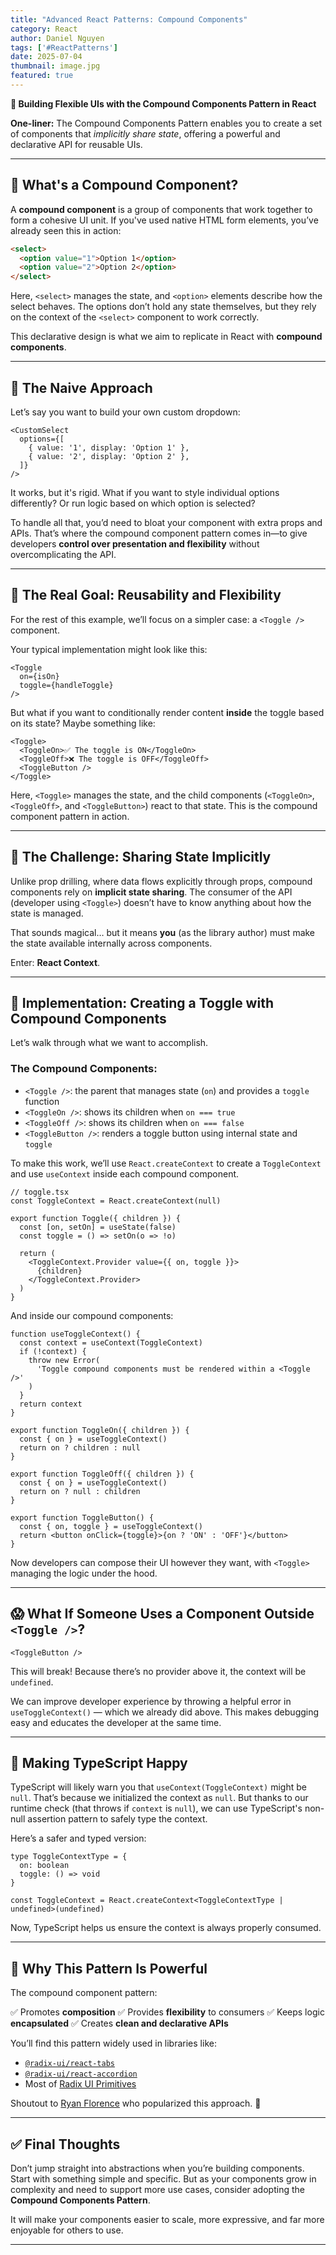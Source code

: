 ```yaml
---
title: "Advanced React Patterns: Compound Components"
category: React
author: Daniel Nguyen
tags: ['#ReactPatterns']
date: 2025-07-04
thumbnail: image.jpg
featured: true
---
```


**🧩 Building Flexible UIs with the Compound Components Pattern in React**

<callout-success>
<strong>One-liner:</strong> The Compound Components Pattern enables you to create a set of components that <em>implicitly share state</em>, offering a powerful and declarative API for reusable UIs.
</callout-success>

---

## 🤔 What's a Compound Component?

A **compound component** is a group of components that work together to form a cohesive UI unit. If you've used native HTML form elements, you’ve already seen this in action:

```html
<select>
  <option value="1">Option 1</option>
  <option value="2">Option 2</option>
</select>
```

Here, `<select>` manages the state, and `<option>` elements describe how the select behaves. The options don’t hold any state themselves, but they rely on the context of the `<select>` component to work correctly.

This declarative design is what we aim to replicate in React with **compound components**.

---

## 👶 The Naive Approach

Let’s say you want to build your own custom dropdown:

```tsx
<CustomSelect
  options={[
    { value: '1', display: 'Option 1' },
    { value: '2', display: 'Option 2' },
  ]}
/>
```

It works, but it's rigid. What if you want to style individual options differently? Or run logic based on which option is selected?

To handle all that, you’d need to bloat your component with extra props and APIs. That’s where the compound component pattern comes in—to give developers **control over presentation and flexibility** without overcomplicating the API.

---

## 🎯 The Real Goal: Reusability and Flexibility

For the rest of this example, we’ll focus on a simpler case: a `<Toggle />` component.

Your typical implementation might look like this:

```tsx
<Toggle
  on={isOn}
  toggle={handleToggle}
/>
```

But what if you want to conditionally render content **inside** the toggle based on its state? Maybe something like:

```tsx
<Toggle>
  <ToggleOn>✅ The toggle is ON</ToggleOn>
  <ToggleOff>❌ The toggle is OFF</ToggleOff>
  <ToggleButton />
</Toggle>
```

Here, `<Toggle>` manages the state, and the child components (`<ToggleOn>`, `<ToggleOff>`, and `<ToggleButton>`) react to that state. This is the compound component pattern in action.

---

## 🧠 The Challenge: Sharing State Implicitly

Unlike prop drilling, where data flows explicitly through props, compound components rely on **implicit state sharing**. The consumer of the API (developer using `<Toggle>`) doesn’t have to know anything about how the state is managed.

That sounds magical… but it means **you** (as the library author) must make the state available internally across components.

Enter: **React Context**.

---

## 🧪 Implementation: Creating a Toggle with Compound Components

Let’s walk through what we want to accomplish.

### The Compound Components:

* `<Toggle />`: the parent that manages state (`on`) and provides a `toggle` function
* `<ToggleOn />`: shows its children when `on === true`
* `<ToggleOff />`: shows its children when `on === false`
* `<ToggleButton />`: renders a toggle button using internal state and `toggle`

To make this work, we’ll use `React.createContext` to create a `ToggleContext` and use `useContext` inside each compound component.

```tsx
// toggle.tsx
const ToggleContext = React.createContext(null)

export function Toggle({ children }) {
  const [on, setOn] = useState(false)
  const toggle = () => setOn(o => !o)

  return (
    <ToggleContext.Provider value={{ on, toggle }}>
      {children}
    </ToggleContext.Provider>
  )
}
```

And inside our compound components:

```tsx
function useToggleContext() {
  const context = useContext(ToggleContext)
  if (!context) {
    throw new Error(
      'Toggle compound components must be rendered within a <Toggle />'
    )
  }
  return context
}

export function ToggleOn({ children }) {
  const { on } = useToggleContext()
  return on ? children : null
}

export function ToggleOff({ children }) {
  const { on } = useToggleContext()
  return on ? null : children
}

export function ToggleButton() {
  const { on, toggle } = useToggleContext()
  return <button onClick={toggle}>{on ? 'ON' : 'OFF'}</button>
}
```

Now developers can compose their UI however they want, with `<Toggle>` managing the logic under the hood.

---

## 😱 What If Someone Uses a Component Outside `<Toggle />`?

```tsx
<ToggleButton />
```

This will break! Because there’s no provider above it, the context will be `undefined`.

We can improve developer experience by throwing a helpful error in `useToggleContext()` — which we already did above. This makes debugging easy and educates the developer at the same time.

---

## 🦺 Making TypeScript Happy

TypeScript will likely warn you that `useContext(ToggleContext)` might be `null`. That’s because we initialized the context as `null`. But thanks to our runtime check (that throws if `context` is `null`), we can use TypeScript's non-null assertion pattern to safely type the context.

Here’s a safer and typed version:

```tsx
type ToggleContextType = {
  on: boolean
  toggle: () => void
}

const ToggleContext = React.createContext<ToggleContextType | undefined>(undefined)
```

Now, TypeScript helps us ensure the context is always properly consumed.

---

## 🧱 Why This Pattern Is Powerful

The compound component pattern:

✅ Promotes **composition**
✅ Provides **flexibility** to consumers
✅ Keeps logic **encapsulated**
✅ Creates **clean and declarative APIs**

You’ll find this pattern widely used in libraries like:

* [`@radix-ui/react-tabs`](https://www.radix-ui.com/primitives/docs/components/tabs)
* [`@radix-ui/react-accordion`](https://www.radix-ui.com/primitives/docs/components/accordion)
* Most of [Radix UI Primitives](https://www.radix-ui.com/primitives)

Shoutout to [Ryan Florence](https://twitter.com/ryanflorence) who popularized this approach. 🙌

---

## ✅ Final Thoughts

Don’t jump straight into abstractions when you’re building components. Start with something simple and specific. But as your components grow in complexity and need to support more use cases, consider adopting the **Compound Components Pattern**.

It will make your components easier to scale, more expressive, and far more enjoyable for others to use.

---
